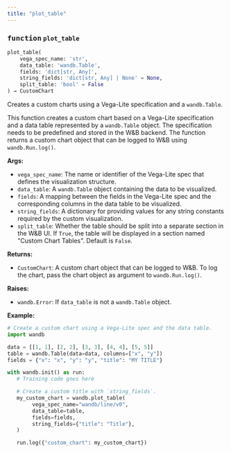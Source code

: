 ```yaml
---
title: "plot_table"
---
```







### <kbd>function</kbd> `plot_table`

```python
plot_table(
    vega_spec_name: 'str',
    data_table: 'wandb.Table',
    fields: 'dict[str, Any]',
    string_fields: 'dict[str, Any] | None' = None,
    split_table: 'bool' = False
) → CustomChart
```

Creates a custom charts using a Vega-Lite specification and a `wandb.Table`. 

This function creates a custom chart based on a Vega-Lite specification and a data table represented by a `wandb.Table` object. The specification needs to be predefined and stored in the W&B backend. The function returns a custom chart object that can be logged to W&B using `wandb.Run.log()`. 



**Args:**
 
 - `vega_spec_name`:  The name or identifier of the Vega-Lite spec  that defines the visualization structure. 
 - `data_table`:  A `wandb.Table` object containing the data to be  visualized. 
 - `fields`:  A mapping between the fields in the Vega-Lite spec and the  corresponding columns in the data table to be visualized. 
 - `string_fields`:  A dictionary for providing values for any string constants  required by the custom visualization. 
 - `split_table`:  Whether the table should be split into a separate section  in the W&B UI. If `True`, the table will be displayed in a section named  "Custom Chart Tables". Default is `False`. 



**Returns:**
 
 - `CustomChart`:  A custom chart object that can be logged to W&B. To log the  chart, pass the chart object as argument to `wandb.Run.log()`. 



**Raises:**
 
 - `wandb.Error`:  If `data_table` is not a `wandb.Table` object. 



**Example:**
 ```python
# Create a custom chart using a Vega-Lite spec and the data table.
import wandb

data = [[1, 1], [2, 2], [3, 3], [4, 4], [5, 5]]
table = wandb.Table(data=data, columns=["x", "y"])
fields = {"x": "x", "y": "y", "title": "MY TITLE"}

with wandb.init() as run:
    # Training code goes here

    # Create a custom title with `string_fields`.
    my_custom_chart = wandb.plot_table(
         vega_spec_name="wandb/line/v0",
         data_table=table,
         fields=fields,
         string_fields={"title": "Title"},
    )

    run.log({"custom_chart": my_custom_chart})
``` 
